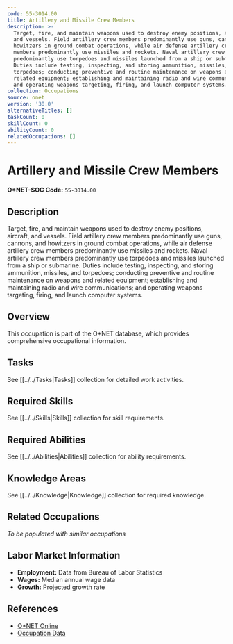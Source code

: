 ```yaml
---
code: 55-3014.00
title: Artillery and Missile Crew Members
description: >-
  Target, fire, and maintain weapons used to destroy enemy positions, aircraft,
  and vessels. Field artillery crew members predominantly use guns, cannons, and
  howitzers in ground combat operations, while air defense artillery crew
  members predominantly use missiles and rockets. Naval artillery crew members
  predominantly use torpedoes and missiles launched from a ship or submarine.
  Duties include testing, inspecting, and storing ammunition, missiles, and
  torpedoes; conducting preventive and routine maintenance on weapons and
  related equipment; establishing and maintaining radio and wire communications;
  and operating weapons targeting, firing, and launch computer systems.
collection: Occupations
source: onet
version: '30.0'
alternativeTitles: []
taskCount: 0
skillCount: 0
abilityCount: 0
relatedOccupations: []
---
```

# Artillery and Missile Crew Members

**O*NET-SOC Code:** `55-3014.00`

## Description

Target, fire, and maintain weapons used to destroy enemy positions, aircraft, and vessels. Field artillery crew members predominantly use guns, cannons, and howitzers in ground combat operations, while air defense artillery crew members predominantly use missiles and rockets. Naval artillery crew members predominantly use torpedoes and missiles launched from a ship or submarine. Duties include testing, inspecting, and storing ammunition, missiles, and torpedoes; conducting preventive and routine maintenance on weapons and related equipment; establishing and maintaining radio and wire communications; and operating weapons targeting, firing, and launch computer systems.

## Overview

This occupation is part of the O*NET database, which provides comprehensive occupational information.

## Tasks

See [[../../Tasks|Tasks]] collection for detailed work activities.

## Required Skills

See [[../../Skills|Skills]] collection for skill requirements.

## Required Abilities

See [[../../Abilities|Abilities]] collection for ability requirements.

## Knowledge Areas

See [[../../Knowledge|Knowledge]] collection for required knowledge.

## Related Occupations

*To be populated with similar occupations*

## Labor Market Information

- **Employment:** Data from Bureau of Labor Statistics
- **Wages:** Median annual wage data
- **Growth:** Projected growth rate

## References

- [O*NET Online](https://www.onetonline.org/link/summary/55-3014.00)
- [Occupation Data](https://www.onetcenter.org/)
